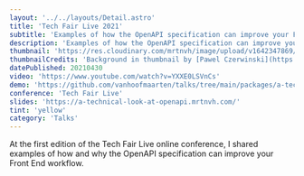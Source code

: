 ```yaml
---
layout: '../../layouts/Detail.astro'
title: 'Tech Fair Live 2021'
subtitle: 'Examples of how the OpenAPI specification can improve your Front End workflow.'
description: 'Examples of how the OpenAPI specification can improve your Front End workflow, given at the Tech Fair Live 2021 online conference.'
thumbnail: 'https://res.cloudinary.com/mrtnvh/image/upload/v1642347869/mrtnvh.com/tech-fair-live.jpg'
thumbnailCredits: 'Background in thumbnail by [Pawel Czerwinski](https://unsplash.com/@pawel_czerwinski?utm_source=unsplash&utm_medium=referral&utm_content=creditCopyText) on [Unsplash](https://unsplash.com/@pawel_czerwinski?utm_source=unsplash&utm_medium=referral&utm_content=creditCopyText)'
datePublished: 20210430
video: 'https://www.youtube.com/watch?v=YXXE0LSVnCs'
demo: 'https://github.com/vanhoofmaarten/talks/tree/main/packages/a-technical-look-at-openapi/demo'
conference: 'Tech Fair Live'
slides: 'https://a-technical-look-at-openapi.mrtnvh.com/'
tint: 'yellow'
category: 'Talks'
---
```


At the first edition of the Tech Fair Live online conference, I shared examples of how and why the OpenAPI specification can improve your Front End workflow.
